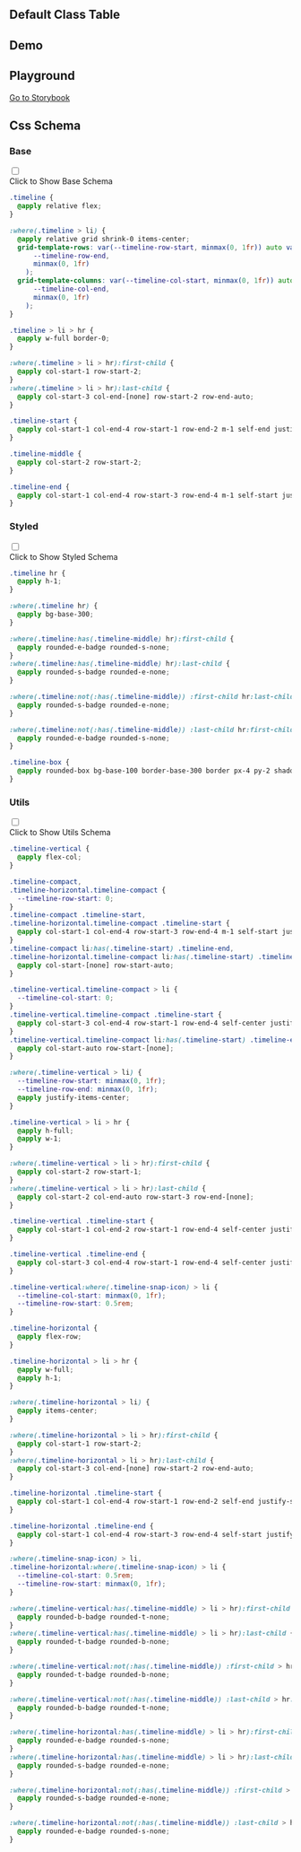 

## Default Class Table
  
<CssTable name="timeline" />
  
## Demo
  
<Demo></Demo>

## Playground
  
[Go to Storybook](https://story.ui.icebreaker.top/?path=/docs/data-display-timeline--docs)
  
## Css Schema


### Base

<div className="collapse">
<input type="checkbox" /> 
<div class="collapse-title px-0">
<span class="btn">Click to Show Base Schema</span>
</div>
<div class="collapse-content"> 

```css
.timeline {
  @apply relative flex;
}

:where(.timeline > li) {
  @apply relative grid shrink-0 items-center;
  grid-template-rows: var(--timeline-row-start, minmax(0, 1fr)) auto var(
      --timeline-row-end,
      minmax(0, 1fr)
    );
  grid-template-columns: var(--timeline-col-start, minmax(0, 1fr)) auto var(
      --timeline-col-end,
      minmax(0, 1fr)
    );
}

.timeline > li > hr {
  @apply w-full border-0;
}

:where(.timeline > li > hr):first-child {
  @apply col-start-1 row-start-2;
}
:where(.timeline > li > hr):last-child {
  @apply col-start-3 col-end-[none] row-start-2 row-end-auto;
}

.timeline-start {
  @apply col-start-1 col-end-4 row-start-1 row-end-2 m-1 self-end justify-self-center;
}

.timeline-middle {
  @apply col-start-2 row-start-2;
}

.timeline-end {
  @apply col-start-1 col-end-4 row-start-3 row-end-4 m-1 self-start justify-self-center;
}

```

</div>
</div>



### Styled

<div className="collapse">
<input type="checkbox" /> 
<div class="collapse-title px-0">
<span class="btn">Click to Show Styled Schema</span>
</div>
<div class="collapse-content"> 

```css
.timeline hr {
  @apply h-1;
}

:where(.timeline hr) {
  @apply bg-base-300;
}

:where(.timeline:has(.timeline-middle) hr):first-child {
  @apply rounded-e-badge rounded-s-none;
}
:where(.timeline:has(.timeline-middle) hr):last-child {
  @apply rounded-s-badge rounded-e-none;
}

:where(.timeline:not(:has(.timeline-middle)) :first-child hr:last-child) {
  @apply rounded-s-badge rounded-e-none;
}

:where(.timeline:not(:has(.timeline-middle)) :last-child hr:first-child) {
  @apply rounded-e-badge rounded-s-none;
}

.timeline-box {
  @apply rounded-box bg-base-100 border-base-300 border px-4 py-2 shadow-sm;
}

```

</div>
</div>



### Utils

<div className="collapse">
<input type="checkbox" /> 
<div class="collapse-title px-0">
<span class="btn">Click to Show Utils Schema</span>
</div>
<div class="collapse-content"> 

```css
.timeline-vertical {
  @apply flex-col;
}

.timeline-compact,
.timeline-horizontal.timeline-compact {
  --timeline-row-start: 0;
}
.timeline-compact .timeline-start,
.timeline-horizontal.timeline-compact .timeline-start {
  @apply col-start-1 col-end-4 row-start-3 row-end-4 m-1 self-start justify-self-center;
}
.timeline-compact li:has(.timeline-start) .timeline-end,
.timeline-horizontal.timeline-compact li:has(.timeline-start) .timeline-end {
  @apply col-start-[none] row-start-auto;
}

.timeline-vertical.timeline-compact > li {
  --timeline-col-start: 0;
}
.timeline-vertical.timeline-compact .timeline-start {
  @apply col-start-3 col-end-4 row-start-1 row-end-4 self-center justify-self-start;
}
.timeline-vertical.timeline-compact li:has(.timeline-start) .timeline-end {
  @apply col-start-auto row-start-[none];
}

:where(.timeline-vertical > li) {
  --timeline-row-start: minmax(0, 1fr);
  --timeline-row-end: minmax(0, 1fr);
  @apply justify-items-center;
}

.timeline-vertical > li > hr {
  @apply h-full;
  @apply w-1;
}

:where(.timeline-vertical > li > hr):first-child {
  @apply col-start-2 row-start-1;
}
:where(.timeline-vertical > li > hr):last-child {
  @apply col-start-2 col-end-auto row-start-3 row-end-[none];
}

.timeline-vertical .timeline-start {
  @apply col-start-1 col-end-2 row-start-1 row-end-4 self-center justify-self-end;
}

.timeline-vertical .timeline-end {
  @apply col-start-3 col-end-4 row-start-1 row-end-4 self-center justify-self-start;
}

.timeline-vertical:where(.timeline-snap-icon) > li {
  --timeline-col-start: minmax(0, 1fr);
  --timeline-row-start: 0.5rem;
}

.timeline-horizontal {
  @apply flex-row;
}

.timeline-horizontal > li > hr {
  @apply w-full;
  @apply h-1;
}

:where(.timeline-horizontal > li) {
  @apply items-center;
}

:where(.timeline-horizontal > li > hr):first-child {
  @apply col-start-1 row-start-2;
}
:where(.timeline-horizontal > li > hr):last-child {
  @apply col-start-3 col-end-[none] row-start-2 row-end-auto;
}

.timeline-horizontal .timeline-start {
  @apply col-start-1 col-end-4 row-start-1 row-end-2 self-end justify-self-center;
}

.timeline-horizontal .timeline-end {
  @apply col-start-1 col-end-4 row-start-3 row-end-4 self-start justify-self-center;
}

:where(.timeline-snap-icon) > li,
.timeline-horizontal:where(.timeline-snap-icon) > li {
  --timeline-col-start: 0.5rem;
  --timeline-row-start: minmax(0, 1fr);
}

:where(.timeline-vertical:has(.timeline-middle) > li > hr):first-child {
  @apply rounded-b-badge rounded-t-none;
}
:where(.timeline-vertical:has(.timeline-middle) > li > hr):last-child {
  @apply rounded-t-badge rounded-b-none;
}

:where(.timeline-vertical:not(:has(.timeline-middle)) :first-child > hr:last-child) {
  @apply rounded-t-badge rounded-b-none;
}

:where(.timeline-vertical:not(:has(.timeline-middle)) :last-child > hr:first-child) {
  @apply rounded-b-badge rounded-t-none;
}

:where(.timeline-horizontal:has(.timeline-middle) > li > hr):first-child {
  @apply rounded-e-badge rounded-s-none;
}
:where(.timeline-horizontal:has(.timeline-middle) > li > hr):last-child {
  @apply rounded-s-badge rounded-e-none;
}

:where(.timeline-horizontal:not(:has(.timeline-middle)) :first-child > hr:last-child) {
  @apply rounded-s-badge rounded-e-none;
}

:where(.timeline-horizontal:not(:has(.timeline-middle)) :last-child > hr:first-child) {
  @apply rounded-e-badge rounded-s-none;
}

```

</div>
</div>



